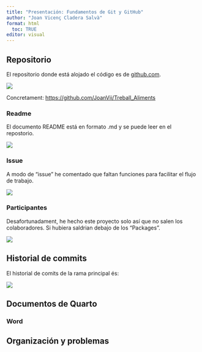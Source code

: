 ```yaml
---
title: "Presentación: Fundamentos de Git y GitHub"
author: "Joan Vicenç Cladera Salvà"
format: html
  toc: TRUE
editor: visual
---
```


## Repositorio

El repositorio donde está alojado el código es de [github.com](https://github.com/JoanVii/Treball_Aliments).

![](images/image-1893984673.png)

Concretament: <https://github.com/JoanVii/Treball_Aliments>

### Readme

El documento README está en formato .md y se puede leer en el repostorio.

![](images/image-1695848525.png)

### Issue

A modo de "issue" he comentado que faltan funciones para facilitar el flujo de trabajo.

![](images/image-455188121.png)

### Participantes

Desafortunadament, he hecho este proyecto solo así que no salen los colaboradores. Si hubiera saldrian debajo de los "Packages".

![](images/image-1653245240.png)

## Historial de commits

El historial de comits de la rama principal és:

![](images/image-1180041855.png)

## Documentos de Quarto

### Word

## Organización y problemas
